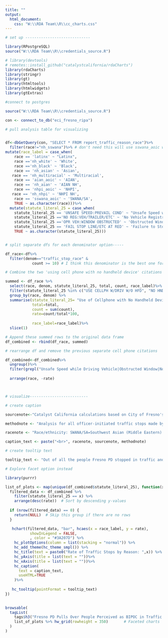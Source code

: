 ```yaml
---
title: ""
output:
  html_document:
    css: "W:\\RDA Team\\R\\cc_charts.css"
---
```

<!-- link to Google Font -->
<link href="https://fonts.googleapis.com/css2?family=Inter:wght@100;200;300;400;500;600;700;800;900&display=swap" rel="stylesheet">

```r

# set up -----------------------------

library(RPostgreSQL)
source("W:\\RDA Team\\R\\credentials_source.R")

# library(devtools)
# remotes::install_github("catalystcalifornia/rdaCharts") 
library(rdaCharts)
library(stringr)
library(gt)
library(htmltools)
library(htmlwidgets)
library(gtExtras)

#connect to postgres

source("W:\\RDA Team\\R\\credentials_source.R")

con <- connect_to_db("eci_fresno_ripa")

# pull analysis table for visualizing


df<-dbGetQuery(con, "SELECT * FROM report_traffic_reason_race")%>%
  filter(race!="nh_sswana")%>% # don't need this will use sswana_aoic which is the same
mutate(race_label = case_when(
    race == 'latinx' ~ "Latinx", 
    race =='nh_white' ~ 'White',
    race =='nh_black' ~ 'Black',
    race == 'nh_asian' ~ 'Asian',
   race == 'nh_multiracial' ~ 'Multiracial',
    race == 'aian_aoic' ~ 'AIAN',
    race == 'nh_aian' ~ 'AIAN NH',
    race == 'nhpi_aoic' ~ 'NHPI',
   race == 'nh_nhpi' ~ 'NHPI NH',
    race == 'sswana_aoic' ~ 'SWANA/SA', 
    TRUE ~ as.character(race)))%>%
  mutate(statute_literal_25 = case_when(
    statute_literal_25 == 'UNSAFE SPEED:PREVAIL COND' ~ "Unsafe Speed while Driving Vehicle", 
    statute_literal_25 =='NO REG:VEH/TRAILER/ETC' ~ 'No Vehicle Registration',
    statute_literal_25 =='OPR VEH:WINDOW OBSTRUCTED' ~ 'Obstructed Window',
    statute_literal_25 == 'FAIL STOP LINE/ETC AT RED' ~ 'Failure to Stop at Red Light',
    TRUE ~ as.character(statute_literal_25)))


# split separate dfs for each denominator option-----

df_race<-df%>%
  filter(denom=="traffic_stop_race" &
            count >= 10) # I think this denominator is the best one for visualizing

# Combine the two 'using cell phone with no handheld device' citations into one -----

summed <- df_race %>%
  select(race, denom, statute_literal_25, total, count, race_label)%>%
  filter(statute_literal_25 %in% c("USE CELLPH W/DRIV W/O HFD", "NO HND HLD DEVICE W/DRIVE"))%>%
  group_by(race, denom) %>%
  summarise(statute_literal_25= "Use of Cellphone with No Handheld Device",
            total=total,
            count = sum(count),
            rate=count/total*100,
            
            race_label=race_label)%>%
  slice(1)

# Append these summed rows to the original data frame
df_combined <- rbind(df_race, summed)

# rearrange df and remove the previous separate cell phone citations

df_combined<-df_combined%>%
  ungroup()%>%
  filter(grepl("Unsafe Speed while Driving Vehicle|Obstructed Window|No Vehicle Registration", statute_literal_25))%>%
  
  arrange(race, -rate)



# visualize--------------------------

# create caption 

sourcenote<-"Catalyst California calculations based on City of Fresno's Police Stop Data (2022), catalystcalifornia.org, 2024. "

methodnote <- "Analysis for all officer-initiated traffic stops made by officers in 2022. Less than 10 people Fresno PD perceived as NHPI or AIAN were stopped in an officer-initiated traffic stop in 2022. For data masking purposes the data for these groups is suppressed from this chart."

racenote <- "Race/ethnicity: SWANA/SA=Southwest Asian (Middle Eastern) or North African, or South Asian."

caption_text <- paste("<br>", racenote, sourcenote, methodnote)

# create tooltip text

tooltip_text <- "Out of all the people Fresno PD stopped in traffic and perceived as <b>{point.race_label}</b>, <b>{point.rate:.1f}%</b> of those people were stopped for the reason of <b>{point.statute_literal_25}</b>, or a total of <b>{point.count:.1f}</b> people."


```


```r

# Explore facet option instead

library(purrr)

list_of_plots <- map(unique(df_combined$statute_literal_25), function(x) {
  filtered_data <- df_combined %>%
    filter(statute_literal_25 == x) %>%
    arrange(desc(rate))  # Sort by descending y-values
  
  if (nrow(filtered_data) == 0) {
    return(NULL)  # Skip this group if there are no rows
  }

   hchart(filtered_data, "bar", hcaes(x = race_label, y = rate),
           showInLegend = FALSE,
           , color = "#3A207D") %>% 
    hc_plotOptions(column = list(stacking = "normal")) %>% 
    hc_add_theme(hc_theme_smpl()) %>% 
    hc_title(text = paste0("Rate of Traffic Stops by Reason: ",x)) %>% 
    hc_yAxis(title = list(text = ""))%>%
    hc_xAxis(title = list(text = ""))%>%
    hc_caption(
      text = caption_text,
      useHTML=TRUE
    )%>%
     
   hc_tooltip(pointFormat = tooltip_text)
})

  
browsable(
  tagList(
    tags$h3("Fresno PD Pulls Over People Perceived as BIPOC in Traffic Stops for Reasons Not Related to Safety at Higher Rates than People Perceived as White"), # Main title
    list_of_plots %>% hw_grid(rowheight = 350)       # Faceted charts
  )
)



```

<script>
  widg = document.getElementsByClassName('html-widget'); //find widgets
  for (let i = 0; i < widg.length; i++) { //loop through
    document.getElementsByClassName('highchart')[i].style.width = '100%'; //adjust width
    document.getElementsByClassName('highchart')[i].style.height = '100%'; //adjust height
  }
</script>